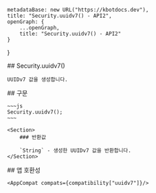 
    metadataBase: new URL("https://kbotdocs.dev"),
    title: "Security.uuidv7() - API2",
    openGraph: {
        ...openGraph,
        title: "Security.uuidv7() - API2"
    }
}

<Section>
    ## Security.uuidv7()

    UUIDv7 값을 생성합니다.
</Section>
<Section>
    ## 구문

    ~~~js
    Security.uuidv7();
    ~~~

    <Section>
        ### 반환값

        `String` - 생성한 UUIDv7 값을 반환합니다.
    </Section>
</Section>
<Section>
    ## 앱 호환성

    <AppCompat compats={compatibility["uuidv7"]}/>
</Section>